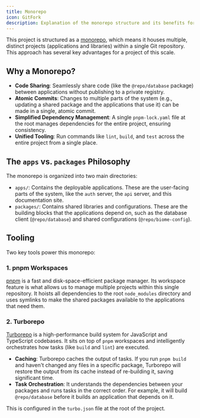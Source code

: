 ```yaml
---
title: Monorepo
icon: GitFork
description: Explanation of the monorepo structure and its benefits for code sharing and project organization
---
```


This project is structured as a [monorepo](https://monorepo.tools/), which means it houses multiple, distinct projects (applications and libraries) within a single Git repository. This approach has several key advantages for a project of this scale.

## Why a Monorepo?

*   **Code Sharing**: Seamlessly share code (like the `@repo/database` package) between applications without publishing to a private registry.
*   **Atomic Commits**: Changes to multiple parts of the system (e.g., updating a shared package and the applications that use it) can be made in a single, atomic commit.
*   **Simplified Dependency Management**: A single `pnpm-lock.yaml` file at the root manages dependencies for the entire project, ensuring consistency.
*   **Unified Tooling**: Run commands like `lint`, `build`, and `test` across the entire project from a single place.

## The `apps` vs. `packages` Philosophy

The monorepo is organized into two main directories:

*   `apps/`: Contains the deployable applications. These are the user-facing parts of the system, like the `auth` server, the `api` server, and this documentation site.
*   `packages/`: Contains shared libraries and configurations. These are the building blocks that the applications depend on, such as the database client (`@repo/database`) and shared configurations (`@repo/biome-config`).

## Tooling

Two key tools power this monorepo:

### 1. pnpm Workspaces

[pnpm](https://pnpm.io/) is a fast and disk-space-efficient package manager. Its workspace feature is what allows us to manage multiple projects within this single repository. It hoists all dependencies to the root `node_modules` directory and uses symlinks to make the shared packages available to the applications that need them.

### 2. Turborepo

[Turborepo](https://turborepo.org/) is a high-performance build system for JavaScript and TypeScript codebases. It sits on top of `pnpm` workspaces and intelligently orchestrates how tasks (like `build` and `lint`) are executed.

*   **Caching**: Turborepo caches the output of tasks. If you run `pnpm build` and haven't changed any files in a specific package, Turborepo will restore the output from its cache instead of re-building it, saving significant time.
*   **Task Orchestration**: It understands the dependencies between your packages and runs tasks in the correct order. For example, it will build `@repo/database` before it builds an application that depends on it.

This is configured in the `turbo.json` file at the root of the project.
